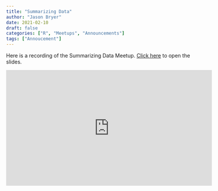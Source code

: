 ```yaml
---
title: "Summarizing Data"
author: "Jason Bryer"
date: 2021-02-10
draft: false
categories: ["R", "Meetups", "Announcements"]
tags: ["Annoucement"]
---
```


Here is a recording of the Summarizing Data Meetup. [Click here](/slides/02-Summarizing_Data.html#1) to open the slides.

<iframe width="560" height="315" src="https://www.youtube.com/embed/pQp5iAMVqTs" frameborder="0" allow="accelerometer; autoplay; clipboard-write; encrypted-media; gyroscope; picture-in-picture" allowfullscreen></iframe>

<!-- iframe src="/slides/00-Intro_to_Course.html#1" width="1024px" height="768px"  frameborder="0" allowfullscreen>
</iframe  -->
